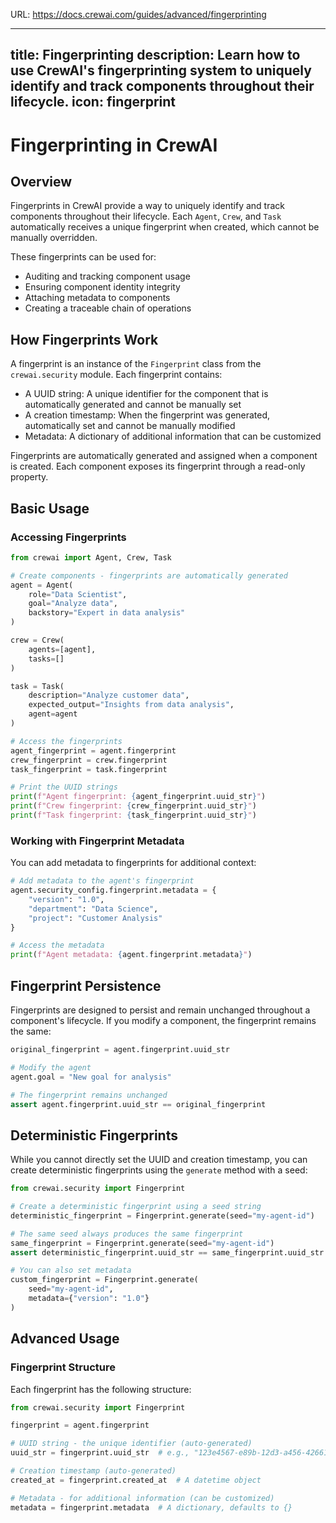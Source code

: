 URL: https://docs.crewai.com/guides/advanced/fingerprinting

---
title: Fingerprinting
description: Learn how to use CrewAI's fingerprinting system to uniquely identify and track components throughout their lifecycle.
icon: fingerprint
---

# Fingerprinting in CrewAI

## Overview

Fingerprints in CrewAI provide a way to uniquely identify and track components throughout their lifecycle. Each `Agent`, `Crew`, and `Task` automatically receives a unique fingerprint when created, which cannot be manually overridden.

These fingerprints can be used for:
- Auditing and tracking component usage
- Ensuring component identity integrity
- Attaching metadata to components
- Creating a traceable chain of operations

## How Fingerprints Work

A fingerprint is an instance of the `Fingerprint` class from the `crewai.security` module. Each fingerprint contains:

- A UUID string: A unique identifier for the component that is automatically generated and cannot be manually set
- A creation timestamp: When the fingerprint was generated, automatically set and cannot be manually modified
- Metadata: A dictionary of additional information that can be customized

Fingerprints are automatically generated and assigned when a component is created. Each component exposes its fingerprint through a read-only property.

## Basic Usage

### Accessing Fingerprints

```python
from crewai import Agent, Crew, Task

# Create components - fingerprints are automatically generated
agent = Agent(
    role="Data Scientist",
    goal="Analyze data",
    backstory="Expert in data analysis"
)

crew = Crew(
    agents=[agent],
    tasks=[]
)

task = Task(
    description="Analyze customer data",
    expected_output="Insights from data analysis",
    agent=agent
)

# Access the fingerprints
agent_fingerprint = agent.fingerprint
crew_fingerprint = crew.fingerprint
task_fingerprint = task.fingerprint

# Print the UUID strings
print(f"Agent fingerprint: {agent_fingerprint.uuid_str}")
print(f"Crew fingerprint: {crew_fingerprint.uuid_str}")
print(f"Task fingerprint: {task_fingerprint.uuid_str}")
```

### Working with Fingerprint Metadata

You can add metadata to fingerprints for additional context:

```python
# Add metadata to the agent's fingerprint
agent.security_config.fingerprint.metadata = {
    "version": "1.0",
    "department": "Data Science",
    "project": "Customer Analysis"
}

# Access the metadata
print(f"Agent metadata: {agent.fingerprint.metadata}")
```

## Fingerprint Persistence

Fingerprints are designed to persist and remain unchanged throughout a component's lifecycle. If you modify a component, the fingerprint remains the same:

```python
original_fingerprint = agent.fingerprint.uuid_str

# Modify the agent
agent.goal = "New goal for analysis"

# The fingerprint remains unchanged
assert agent.fingerprint.uuid_str == original_fingerprint
```

## Deterministic Fingerprints

While you cannot directly set the UUID and creation timestamp, you can create deterministic fingerprints using the `generate` method with a seed:

```python
from crewai.security import Fingerprint

# Create a deterministic fingerprint using a seed string
deterministic_fingerprint = Fingerprint.generate(seed="my-agent-id")

# The same seed always produces the same fingerprint
same_fingerprint = Fingerprint.generate(seed="my-agent-id")
assert deterministic_fingerprint.uuid_str == same_fingerprint.uuid_str

# You can also set metadata
custom_fingerprint = Fingerprint.generate(
    seed="my-agent-id",
    metadata={"version": "1.0"}
)
```

## Advanced Usage

### Fingerprint Structure

Each fingerprint has the following structure:

```python
from crewai.security import Fingerprint

fingerprint = agent.fingerprint

# UUID string - the unique identifier (auto-generated)
uuid_str = fingerprint.uuid_str  # e.g., "123e4567-e89b-12d3-a456-426614174000"

# Creation timestamp (auto-generated)
created_at = fingerprint.created_at  # A datetime object

# Metadata - for additional information (can be customized)
metadata = fingerprint.metadata  # A dictionary, defaults to {}
```